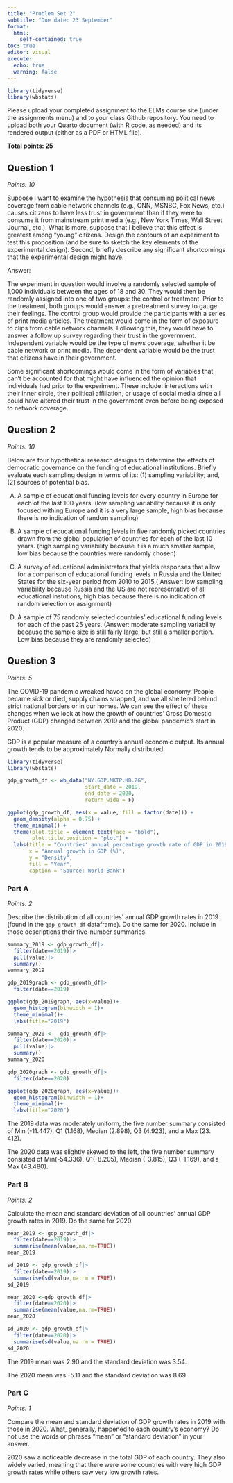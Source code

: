 ```yaml
---
title: "Problem Set 2"
subtitle: "Due date: 23 September"
format: 
  html:
    self-contained: true
toc: true
editor: visual
execute: 
  echo: true
  warning: false
---
```


```r
library(tidyverse)
library(wbstats)
```

Please upload your completed assignment to the ELMs course site (under the assignments menu) and to your class Github repository. You need to upload both your Quarto document (with R code, as needed) and its rendered output (either as a PDF or HTML file).

**Total points: 25**

## Question 1

*Points: 10*

Suppose I want to examine the hypothesis that consuming political news coverage from cable network channels (e.g., CNN, MSNBC, Fox News, etc.) causes citizens to have less trust in government than if they were to consume it from mainstream print media (e.g., New York Times, Wall Street Journal, etc.). What is more, suppose that I believe that this effect is greatest among "young" citizens. Design the contours of an experiment to test this proposition (and be sure to sketch the key elements of the experimental design). Second, briefly describe any significant shortcomings that the experimental design might have.

Answer:

The experiment in question would involve a randomly selected sample of 1,000 individuals between the ages of 18 and 30. They would then be randomly assigned into one of two groups: the control or treatment. Prior to the treatment, both groups would answer a pretreatment survey to gauge their feelings. The control group would provide the participants with a series of print media articles. The treatment would come in the form of exposure to clips from cable network channels. Following this, they would have to answer a follow up survey regarding their trust in the government. Independent variable would be the type of news coverage, whether it be cable network or print media. The dependent variable would be the trust that citizens have in their government.

Some significant shortcomings would come in the form of variables that can't be accounted for that might have influenced the opinion that individuals had prior to the experiment. These include: interactions with their inner circle, their political affiliation, or usage of social media since all could have altered their trust in the government even before being exposed to network coverage.

## Question 2

*Points: 10*

Below are four hypothetical research designs to determine the effects of democratic governance on the funding of educational institutions. Briefly evaluate each sampling design in terms of its: (1) sampling variability; and, (2) sources of potential bias.

A.  A sample of educational funding levels for every country in Europe for each of the last 100 years. (low sampling variability because it is only focused withing Europe and it is a very large sample, high bias because there is no indication of random sampling)

B.  A sample of educational funding levels in five randomly picked countries drawn from the global population of countries for each of the last 10 years. (high sampling variability because it is a much smaller sample, low bias because the countries were randomly chosen)

C.  A survey of educational administrators that yields responses that allow for a comparison of educational funding levels in Russia and the United States for the six-year period from 2010 to 2015.( Answer: low sampling variability because Russia and the US are not representative of all educational instutions, high bias because there is no indication of random selection or assignment)

D.  A sample of 75 randomly selected countries' educational funding levels for each of the past 25 years. (Answer: moderate sampling variability because the sample size is still fairly large, but still a smaller portion. Low bias because they are randomly selected)

## Question 3

*Points: 5*

The COVID-19 pandemic wreaked havoc on the global economy. People became sick or died, supply chains snapped, and we all sheltered behind strict national borders or in our homes. We can see the effect of these changes when we look at how the growth of countries' Gross Domestic Product (GDP) changed between 2019 and the global pandemic's start in 2020.

::: callout-note
GDP is a popular measure of a country's annual economic output. Its annual growth tends to be approximately Normally distributed.
:::

```r
library(tidyverse)
library(wbstats)

gdp_growth_df <- wb_data("NY.GDP.MKTP.KD.ZG", 
                         start_date = 2019, 
                         end_date = 2020, 
                         return_wide = F)

ggplot(gdp_growth_df, aes(x = value, fill = factor(date))) + 
  geom_density(alpha = 0.75) + 
  theme_minimal() + 
  theme(plot.title = element_text(face = "bold"),
        plot.title.position = "plot") + 
  labs(title = "Countries' annual percentage growth rate of GDP in 2019 and 2020",
       x = "Annual growth in GDP (%)",
       y = "Density",
       fill = "Year",
       caption = "Source: World Bank")
```

### Part A

*Points: 2*

Describe the distribution of all countries' annual GDP growth rates in 2019 (found in the `gdp_growth_df` dataframe). Do the same for 2020. Include in those descriptions their five-number summaries.

```r
summary_2019 <- gdp_growth_df|>
  filter(date==2019)|>
  pull(value)|>
  summary()
summary_2019

gdp_2019graph <- gdp_growth_df|>
  filter(date==2019)

ggplot(gdp_2019graph, aes(x=value))+
  geom_histogram(binwidth = 1)+
  theme_minimal()+
  labs(title="2019")

summary_2020 <-  gdp_growth_df|>
  filter(date==2020)|>
  pull(value)|>
  summary()
summary_2020

gdp_2020graph <- gdp_growth_df|>
  filter(date==2020)

ggplot(gdp_2020graph, aes(x=value))+
  geom_histogram(binwidth = 1)+
  theme_minimal()+
  labs(title="2020")
```

The 2019 data was moderately uniform, the five number summary consisted of Min (-11.447), Q1 (1.168), Median (2.898), Q3 (4.923), and a Max (23. 412).

The 2020 data was slightly skewed to the left, the five number summary consisted of Min(-54.336), Q1(-8.205), Median (-3.815), Q3 (-1.169), and a Max (43.480).

### Part B

*Points: 2*

Calculate the mean and standard deviation of all countries' annual GDP growth rates in 2019. Do the same for 2020.

```r

mean_2019 <- gdp_growth_df|>
  filter(date==2019)|>
  summarise(mean(value,na.rm=TRUE))
mean_2019

sd_2019 <- gdp_growth_df|>
  filter(date==2019)|>
  summarise(sd(value,na.rm = TRUE))
sd_2019

mean_2020 <-gdp_growth_df|>
  filter(date==2020)|>
  summarise(mean(value,na.rm=TRUE))
mean_2020

sd_2020 <- gdp_growth_df|>
  filter(date==2020)|>
  summarise(sd(value,na.rm = TRUE))
sd_2020
```

The 2019 mean was 2.90 and the standard deviation was 3.54.

The 2020 mean was -5.11 and the standard deviation was 8.69

### Part C

*Points: 1*

Compare the mean and standard deviation of GDP growth rates in 2019 with those in 2020. What, generally, happened to each country's economy? Do not use the words or phrases "mean" or "standard deviation" in your answer.

2020 saw a noticeable decrease in the total GDP of each country. They also widely varied, meaning that there were some countries with very high GDP growth rates while others saw very low growth rates.
